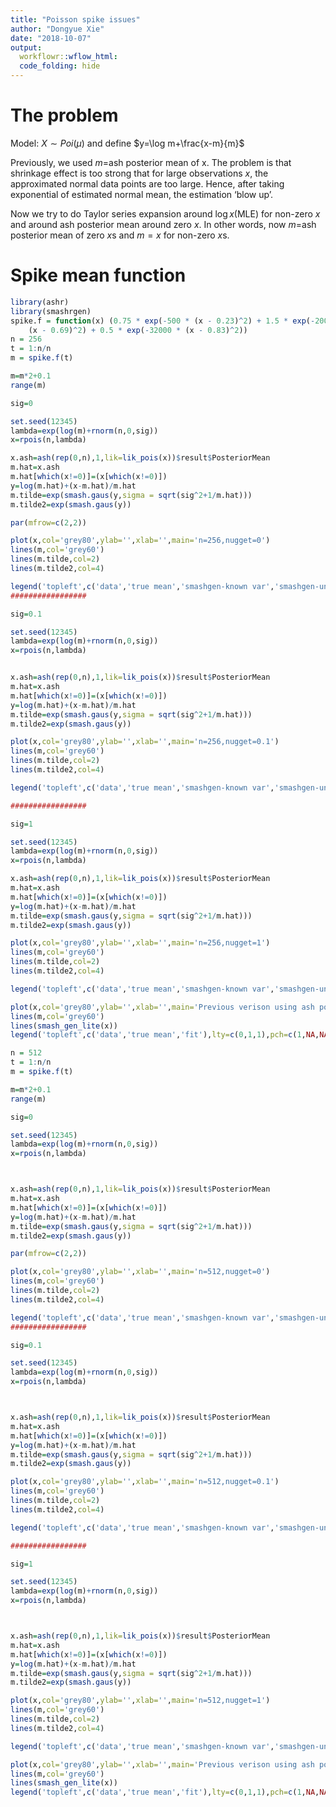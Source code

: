 ```yaml
---
title: "Poisson spike issues"
author: "Dongyue Xie"
date: "2018-10-07"
output: 
  workflowr::wflow_html:
  code_folding: hide
---
```


# The problem

Model: $X\sim Poi(\mu)$ and define $y=\log m+\frac{x-m}{m}$

Previously, we used $m=$ash posterior mean of x. The problem is that shrinkage effect is too strong that for large observations $x$, the approximated normal data points are too large. Hence, after taking exponential of estimated normal mean, the estimation 'blow up'. 

Now we try to do Taylor series expansion around $\log x$(MLE) for non-zero $x$ and around ash posterior mean around zero $x$. In other words, now $m=$ash posterior mean of zero $x$s and $m=x$ for non-zero $x$s. 

# Spike mean function

```r
library(ashr)
library(smashrgen)
spike.f = function(x) (0.75 * exp(-500 * (x - 0.23)^2) + 1.5 * exp(-2000 * (x - 0.33)^2) + 3 * exp(-8000 * (x - 0.47)^2) + 2.25 * exp(-16000 * 
    (x - 0.69)^2) + 0.5 * exp(-32000 * (x - 0.83)^2))
n = 256
t = 1:n/n
m = spike.f(t)

m=m*2+0.1
range(m)

sig=0

set.seed(12345)
lambda=exp(log(m)+rnorm(n,0,sig))
x=rpois(n,lambda)

x.ash=ash(rep(0,n),1,lik=lik_pois(x))$result$PosteriorMean
m.hat=x.ash
m.hat[which(x!=0)]=(x[which(x!=0)])
y=log(m.hat)+(x-m.hat)/m.hat
m.tilde=exp(smash.gaus(y,sigma = sqrt(sig^2+1/m.hat)))
m.tilde2=exp(smash.gaus(y))

par(mfrow=c(2,2))

plot(x,col='grey80',ylab='',xlab='',main='n=256,nugget=0')
lines(m,col='grey60')
lines(m.tilde,col=2)
lines(m.tilde2,col=4)

legend('topleft',c('data','true mean','smashgen-known var','smashgen-unknown var'),lty=c(0,1,1,1),pch=c(1,NA,NA,NA),col=c('grey80','grey60',2,4))
#################

sig=0.1

set.seed(12345)
lambda=exp(log(m)+rnorm(n,0,sig))
x=rpois(n,lambda)


x.ash=ash(rep(0,n),1,lik=lik_pois(x))$result$PosteriorMean
m.hat=x.ash
m.hat[which(x!=0)]=(x[which(x!=0)])
y=log(m.hat)+(x-m.hat)/m.hat
m.tilde=exp(smash.gaus(y,sigma = sqrt(sig^2+1/m.hat)))
m.tilde2=exp(smash.gaus(y))

plot(x,col='grey80',ylab='',xlab='',main='n=256,nugget=0.1')
lines(m,col='grey60')
lines(m.tilde,col=2)
lines(m.tilde2,col=4)

legend('topleft',c('data','true mean','smashgen-known var','smashgen-unknown var'),lty=c(0,1,1,1),pch=c(1,NA,NA,NA),col=c('grey80','grey60',2,4))

#################

sig=1

set.seed(12345)
lambda=exp(log(m)+rnorm(n,0,sig))
x=rpois(n,lambda)

x.ash=ash(rep(0,n),1,lik=lik_pois(x))$result$PosteriorMean
m.hat=x.ash
m.hat[which(x!=0)]=(x[which(x!=0)])
y=log(m.hat)+(x-m.hat)/m.hat
m.tilde=exp(smash.gaus(y,sigma = sqrt(sig^2+1/m.hat)))
m.tilde2=exp(smash.gaus(y))

plot(x,col='grey80',ylab='',xlab='',main='n=256,nugget=1')
lines(m,col='grey60')
lines(m.tilde,col=2)
lines(m.tilde2,col=4)

legend('topleft',c('data','true mean','smashgen-known var','smashgen-unknown var'),lty=c(0,1,1,1),pch=c(1,NA,NA,NA),col=c('grey80','grey60',2,4))

plot(x,col='grey80',ylab='',xlab='',main='Previous verison using ash posterior mean, nugget=1')
lines(m,col='grey60')
lines(smash_gen_lite(x))
legend('topleft',c('data','true mean','fit'),lty=c(0,1,1),pch=c(1,NA,NA),col=c('grey80','grey60',1))
```


```r
n = 512
t = 1:n/n
m = spike.f(t)

m=m*2+0.1
range(m)

sig=0

set.seed(12345)
lambda=exp(log(m)+rnorm(n,0,sig))
x=rpois(n,lambda)



x.ash=ash(rep(0,n),1,lik=lik_pois(x))$result$PosteriorMean
m.hat=x.ash
m.hat[which(x!=0)]=(x[which(x!=0)])
y=log(m.hat)+(x-m.hat)/m.hat
m.tilde=exp(smash.gaus(y,sigma = sqrt(sig^2+1/m.hat)))
m.tilde2=exp(smash.gaus(y))

par(mfrow=c(2,2))

plot(x,col='grey80',ylab='',xlab='',main='n=512,nugget=0')
lines(m,col='grey60')
lines(m.tilde,col=2)
lines(m.tilde2,col=4)

legend('topleft',c('data','true mean','smashgen-known var','smashgen-unknown var'),lty=c(0,1,1,1),pch=c(1,NA,NA,NA),col=c('grey80','grey60',2,4))
#################

sig=0.1

set.seed(12345)
lambda=exp(log(m)+rnorm(n,0,sig))
x=rpois(n,lambda)



x.ash=ash(rep(0,n),1,lik=lik_pois(x))$result$PosteriorMean
m.hat=x.ash
m.hat[which(x!=0)]=(x[which(x!=0)])
y=log(m.hat)+(x-m.hat)/m.hat
m.tilde=exp(smash.gaus(y,sigma = sqrt(sig^2+1/m.hat)))
m.tilde2=exp(smash.gaus(y))

plot(x,col='grey80',ylab='',xlab='',main='n=512,nugget=0.1')
lines(m,col='grey60')
lines(m.tilde,col=2)
lines(m.tilde2,col=4)

legend('topleft',c('data','true mean','smashgen-known var','smashgen-unknown var'),lty=c(0,1,1,1),pch=c(1,NA,NA,NA),col=c('grey80','grey60',2,4))

#################

sig=1

set.seed(12345)
lambda=exp(log(m)+rnorm(n,0,sig))
x=rpois(n,lambda)



x.ash=ash(rep(0,n),1,lik=lik_pois(x))$result$PosteriorMean
m.hat=x.ash
m.hat[which(x!=0)]=(x[which(x!=0)])
y=log(m.hat)+(x-m.hat)/m.hat
m.tilde=exp(smash.gaus(y,sigma = sqrt(sig^2+1/m.hat)))
m.tilde2=exp(smash.gaus(y))

plot(x,col='grey80',ylab='',xlab='',main='n=512,nugget=1')
lines(m,col='grey60')
lines(m.tilde,col=2)
lines(m.tilde2,col=4)

legend('topleft',c('data','true mean','smashgen-known var','smashgen-unknown var'),lty=c(0,1,1,1),pch=c(1,NA,NA,NA),col=c('grey80','grey60',2,4))

plot(x,col='grey80',ylab='',xlab='',main='Previous verison using ash posterior mean, nugget=1')
lines(m,col='grey60')
lines(smash_gen_lite(x))
legend('topleft',c('data','true mean','fit'),lty=c(0,1,1),pch=c(1,NA,NA),col=c('grey80','grey60',1))
```
